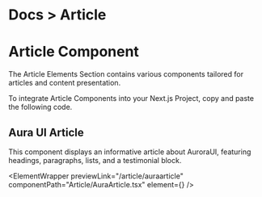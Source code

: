 
<h1 className="text-gray-200 text-[14px] mt-3 ">
  <span className="text-gray-500 ">Docs ></span> Article
</h1>

# Article Component

The Article Elements Section contains various components tailored for articles and content presentation.

To integrate Article Components into your Next.js Project, copy and paste the following code.

## Aura UI Article

This component displays an informative article about AuroraUI, featuring headings, paragraphs, lists, and a testimonial block.

<ElementWrapper
  previewLink="/article/auraarticle"
  componentPath="Article/AuraArticle.tsx"
  element={<AuraArticle />}
/>
